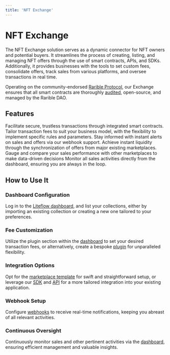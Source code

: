 ```yaml
---
title: 'NFT Exchange'
---
```



# NFT Exchange

The NFT Exchange solution serves as a dynamic connector for NFT owners and potential buyers. It streamlines the process of creating, listing, and managing NFT offers through the use of smart contracts, APIs, and SDKs. Additionally, it provides businesses with the tools to set custom fees, consolidate offers, track sales from various platforms, and oversee transactions in real time.

Operating on the community-endorsed [Rarible Protocol](https://docs.rarible.org/), our Exchange ensures that all smart contracts are thoroughly [audited](https://chainsecurity.com/security-audit/rarible-exchange-v2-smart-contracts/), open-source, and managed by the Rarible DAO.

## Features

<Cards num={3}>
  <Card title="Smart Contract Integration">
    Facilitate secure, trustless transactions through integrated smart
    contracts.
  </Card>
  <Card title="Customizable Fees">
    Tailor transaction fees to suit your business model, with the flexibility to
    implement specific rules and parameters.
  </Card>
  <Card title="Real-Time Notifications">
    Stay informed with instant alerts on sales and offers via our webhook
    support.
  </Card>
  <Card title="Instant Liquidity">
    Achieve instant liquidity through the synchronization of offers from major
    existing marketplaces.
  </Card>
  <Card title="Sales Aggregation">
    Gauge and compare your sales performance with other marketplaces to make
    data-driven decisions
  </Card>
  <Card title="Comprehensive Monitoring">
    Monitor all sales activities directly from the dashboard, ensuring you are
    always in the loop.
  </Card>
</Cards>

## How to Use It

<Steps>

### Dashboard Configuration

Log in to the [Liteflow dashboard](/tools/dashboard), and list your collections, either by importing an existing collection or creating a new one tailored to your preferences.

### Fee Customization

Utilize the plugin section within the [dashboard](/tools/dashboard) to set your desired transaction fees, or alternatively, create a bespoke [plugin](/tools/service) for unparalleled flexibility.

### Integration Options

Opt for the [marketplace template](/templates/marketplace) for swift and straightforward setup, or leverage our [SDK](/tools/sdk-core) and [API](/tools/graphql-api) for a more tailored integration into your existing application.

### Webhook Setup

Configure [webhooks](/tools/webhook) to receive real-time notifications, keeping you abreast of all relevant activities.

### Continuous Oversight

Continuously monitor sales and other pertinent activities via the [dashboard](/tools/dashboard), ensuring efficient management and valuable insights.

</Steps>
